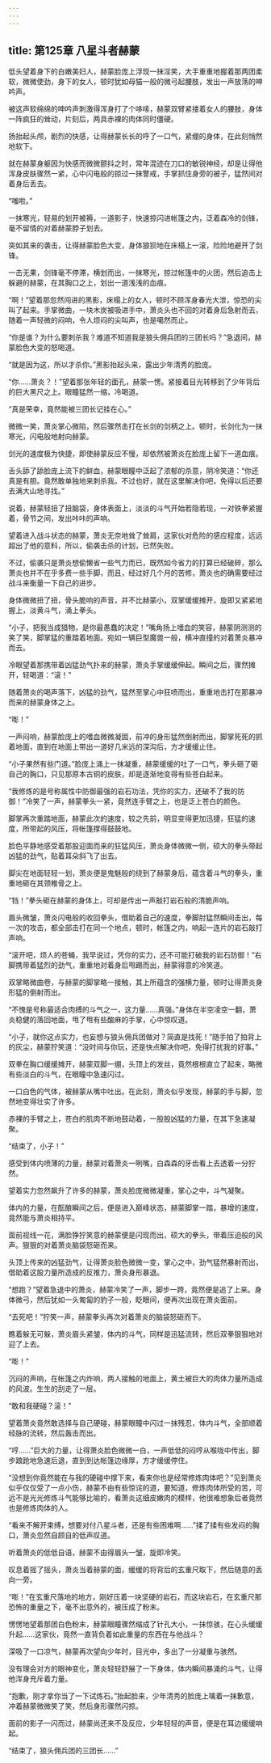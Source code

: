 ```yaml
---
---
---
```

title: 第125章 八星斗者赫蒙
---



低头望着身下的白嫩美妇人，赫蒙脸庞上浮现一抹淫笑，大手重重地握着那两团柔软，微微使劲，身下的女人，顿时犹如母猫一般的微弓起腰肢，发出一声放荡的呻吟声。

被这声软绵绵的呻吟声刺激得浑身打了个哆嗦，赫蒙双臂紧搂着女人的腰肢，身体一阵疯狂的耸动，片刻后，两具赤裸的肉体同时僵硬。

扬抬起头颅，剧烈的快感，让得赫蒙长长的呼了一口气，紧绷的身体，在此刻悄然地软下。

就在赫蒙身躯因为快感而微微颤抖之时，常年混迹在刀口的敏锐神经，却是让得他浑身皮肤骤然一紧，心中闪电般的掠过一抹警戒，手掌抓住身旁的被子，猛然间对着身后丢去。

“嗤啦。”

一抹寒光，轻易的划开被褥，一道影子，快速掠闪进帐篷之内，泛着森冷的剑锋，毫不留情的对着赫蒙脖子划去。

突如其来的袭击，让得赫蒙脸色大变，身体狼狈地在床榻上一滚，险险地避开了剑锋。

一击无果，剑锋毫不停滞，横划而出，一抹寒光，掠过帐篷中的火团，然后追击上躲避的赫蒙，在其胸口之上，划出一道浅浅的血痕。

“啊！”望着那忽然闯进的黑影，床榻上的女人，顿时不顾浑身春光大泄，惊恐的尖叫了起来。手掌微曲，一块木炭被吸进手中，萧炎头也不回的对着身后急射而去，随着一声轻微的闷响，令人烦闷的尖叫声，也是噶然而止。

“你是谁？为什么要刺杀我？难道不知道我是狼头佣兵团的三团长吗？”急退间，赫蒙脸色大变的怒喝道。

“就是因为这，所以才杀你。”黑影抬起头来，露出少年清秀的脸庞。

“你……萧炎？！”望着那张年轻的面孔，赫蒙一愣。紧接着目光转移到了少年背后的巨大黑尺之上。眼瞳猛然一缩，冷喝道。

“真是荣幸，竟然能被三团长记挂在心。”

微微一笑，萧炎掌心微陷，然后骤然击打在长剑的剑柄之上。顿时，长剑化为一抹寒光，闪电般地射向赫蒙。

剑光的速度极为快捷，即使赫蒙反应不慢，却依然被萧炎在脸庞上留下一道血痕。

舌头舔了舔脸庞上流下的鲜血，赫蒙眼瞳中泛起了浓郁的杀意，阴冷笑道：“你还真是有胆。竟然敢单独地来刺杀我。不过也好，就在这里解决你吧，免得以后还要去满大山地寻找。”

说着，赫蒙轻扭了扭脑袋，身体表面上，淡淡的斗气开始若隐若现，一对铁拳紧握着，骨节之间，发出咔咔的声响。

望着进入战斗状态的赫蒙，萧炎无奈地耸了耸肩，这家伙对危险的感应程度，远远超出了他的意料，所以，偷袭击杀的计划，已然失败。

不过，偷袭只是萧炎想偷懒省一些气力而已，既然如今省力的打算已经破碎，那么萧炎也并不在乎多费一些手脚，而且，经过好几个月的苦修，萧炎也的确需要经过战斗来衡量一下自己的进步。

身体微微扭了扭，骨头脆响的声音，并不比赫蒙小，双掌缓缓摊开，旋即又紧紧地握上，淡黄斗气，涌上拳头。

“小子，把我当成猎物，是你最愚蠢的决定！”嘴角扬上嗜血的笑容，赫蒙阴测测的笑了笑，脚掌猛的重踏着地面。宛如一辆巨型魔兽一般，横冲直撞的对着萧炎暴冲而去。

冷眼望着那携带着凶猛劲气扑来的赫蒙，萧炎手掌缓缓伸起。瞬间之后，骤然摊开，轻喝道：“滚！”

随着萧炎的喝声落下，凶猛的劲气，猛然至掌心中狂喷而出，重重地击打在那暴冲而来的赫蒙身体之上。

“嘭！”

一声闷响，赫蒙脸庞上的嗜血微微凝固，前冲的身形猛然倒射而出，脚掌死死的抓着地面，直到在地面上带出一道好几米远的深沟后，方才缓缓止住。

“小子果然有些门道。”脸庞上涌上一抹凝重，赫蒙缓缓的吐了一口气，拳头砸了砸自己的胸口，只见那原本古铜的皮肤，却是逐渐地变得有些苍白起来。

“我修炼的是号称属性中防御最强的岩石功法，凭你的实力，还破不了我的防御！”冷笑了一声，赫蒙拳头一紧，竟然连手臂之上，也是泛上苍白的颜色。

脚掌再次重踏地面，赫蒙此次的速度，较之先前，明显变得更加迅捷，狂猛的速度，所带起的风压，将帐篷撑得鼓鼓地。

脸色平静地感受着那股迎面而来的狂猛风压，萧炎身体微微一侧，硕大的拳头带起凶猛的劲气，贴着耳朵斜飞了出去。

脚尖在地面轻轻一划，萧炎便是鬼魅般的绕到了赫蒙身后，蕴含着斗气的拳头，重重地砸在其颈椎骨之上。

“铛！”拳头砸在赫蒙的身体上，可却是传出一声敲打岩石般的清脆声响。

眉头微皱，萧炎闪电般的收回拳头，借助着自己的速度，拳脚肘猛然瞬间击出，每一次的攻击，都全部击打在同一个地点，顿时，帐篷之内，响起一连片的岩石敲打声响。

“滚开吧，烦人的苍蝇，我早说过，凭你的实力，还不可能打破我的岩石防御！”右脚携带着猛烈的劲气，重重地对着身后甩踢而出，赫蒙得意的冷笑道。

双掌略微曲卷，与赫蒙的脚掌略一接触，其上所蕴含的强横力量，顿时让得萧炎身形猛的倒射而出。

“不愧是号称最适合肉搏的斗气之一，这力量……真强。”身体在半空凌空一翻，萧炎稳健的落回地面，甩了甩有些酸麻的手掌，心中惊叹道。

“小子，就你这点实力，也妄想与狼头佣兵团做对？简直是找死！”随手拍了拍背上的灰尘，赫蒙狞笑道：“没时间与你玩，还是快点解决你吧，免得打扰我的好事。”

双拳在胸口缓缓摊开，赫蒙双脚一绷，头顶上的发丝，竟然根根直立了起来，略微有些淡白的斗气，在眼瞳中急速闪过。

一口白色的气体，被赫蒙从嘴中吐出。在此刻，萧炎似乎发现，赫蒙的手与脚，忽然地变得壮实了许多。

赤裸的手臂之上，苍白的肌肉不断地鼓动着，一股股凶猛的力量，在其下急速凝聚。

“结束了，小子！”

感受到体内喷薄的力量，赫蒙对着萧炎一咧嘴，白森森的牙齿看上去透着一分狞然。

望着实力忽然飙升了许多的赫蒙，萧炎脸庞微微凝重，掌心之中，斗气凝聚。

体内的力量，在酝酿瞬间之后，便是进入巅峰状态，赫蒙脚掌一踏，暴增的速度，竟然能与萧炎相持平。

面前视线一花，满脸狰狞笑意的赫蒙便是闪现而出，硕大的拳头，带着压迫般的风声。狠狠的对着萧炎脑袋怒砸而来。

头顶上传来的凶猛劲气，让得萧炎脸色微微一变，掌心之中，劲气猛然暴射而出，借助着这股力量所造成的反推力，萧炎身形暴退。

“想跑？”望着急退中的萧炎，赫蒙冷笑了一声，脚步一跨，竟然便是追了上来。身体微弓，然后犹如一头匍匐的豹子一般，眨眼间，便再次出现在萧炎面前。

“去死吧！”狞笑一声，赫蒙拳头再次对着萧炎的脑袋怒砸而下。

瞧着躲无可躲，萧炎眉头紧皱，体内的斗气，同样是迅猛流转，然后双拳狠狠地对迎了上去。

“嘭！”

沉闷的声响，在帐篷之内炸响，两人接触的地面上，黄土被巨大的肉体力量所造成的风波。生生的刮走了一层。

“敢和我硬碰？滚！”

望着萧炎竟然敢选择与自己硬碰，赫蒙眼瞳中闪过一抹残忍，体内斗气，全部顺着经脉的流转，然后轰击而出。

“哼……”巨大的力量，让得萧炎脸色微微一白，一声低低的闷哼从喉咙中传出，脚步踉跄地急速后退，直到到达帐篷边缘厚，方才缓缓停住。

“没想到你竟然能在与我的硬碰中撑下来，看来你也是经常修炼肉体吧？”见到萧炎似乎仅仅受了一点小伤，赫蒙不由有些惊诧的道，要知道，修炼肉体所受的苦，可远不是光光修炼斗气能够比喻的，看萧炎这细皮嫩肉的模样，他很难想象后者竟然也是修炼肉体的人。

“看来不解开束缚，想要对付八星斗者，还是有些困难啊……”揉了揉有些发闷的胸口，萧炎忽然自顾自的低声叹道。

听着萧炎的低低自语，赫蒙不由得眉头一皱，旋即冷笑。

叹息着摇了摇头，萧炎当着赫蒙的面，缓缓的将背后的玄重尺取下，然后随意的丢向一旁。

“嘭！”在玄重尺落地的地方，刚好压着一块坚硬的岩石，而这块岩石，在玄重尺那恐怖的重量之下，毫不出意外的，被压成了粉末。

愣愣地望着那团白色粉末，赫蒙眼瞳骤然缩成了针孔大小，一抹惊骇，在心头缓缓升起……这家伙，竟然一直背负着如此重量的东西在与他战斗？

深吸了一口凉气，赫蒙再次望向少年时，目光中，多出了一分凝重与骇然。

没有理会对方的眼神变化，萧炎轻轻舒展了一下身体，体内瞬间暴涌的斗气，让得他浑身充斥着力量。

“抱歉，刚才拿你当了一下试炼石。”抬起脸来，少年清秀的脸庞上噙着一抹歉意，冲着赫蒙微微笑了笑，然后身形骤然闪掠。

面前的影子一闪而过，赫蒙尚还来不及反应，少年轻轻的声音，便是在耳边缓缓响起。

“结束了，狼头佣兵团的三团长……”